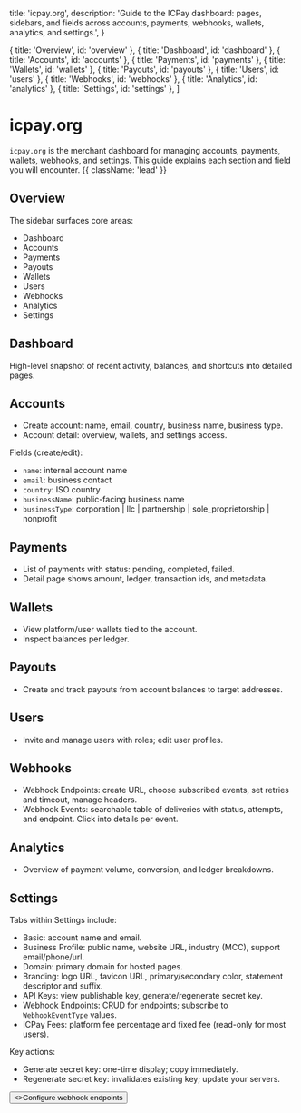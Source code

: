   title: 'icpay.org',
  description:
    'Guide to the ICPay dashboard: pages, sidebars, and fields across accounts, payments, webhooks, wallets, analytics, and settings.',
}

  { title: 'Overview', id: 'overview' },
  { title: 'Dashboard', id: 'dashboard' },
  { title: 'Accounts', id: 'accounts' },
  { title: 'Payments', id: 'payments' },
  { title: 'Wallets', id: 'wallets' },
  { title: 'Payouts', id: 'payouts' },
  { title: 'Users', id: 'users' },
  { title: 'Webhooks', id: 'webhooks' },
  { title: 'Analytics', id: 'analytics' },
  { title: 'Settings', id: 'settings' },
]

# icpay.org

`icpay.org` is the merchant dashboard for managing accounts, payments, wallets, webhooks, and settings. This guide explains each section and field you will encounter. {{ className: 'lead' }}

## Overview

The sidebar surfaces core areas:

- Dashboard
- Accounts
- Payments
- Payouts
- Wallets
- Users
- Webhooks
- Analytics
- Settings

## Dashboard

High-level snapshot of recent activity, balances, and shortcuts into detailed pages.

## Accounts

- Create account: name, email, country, business name, business type.
- Account detail: overview, wallets, and settings access.

Fields (create/edit):

- `name`: internal account name
- `email`: business contact
- `country`: ISO country
- `businessName`: public-facing business name
- `businessType`: corporation | llc | partnership | sole_proprietorship | nonprofit

## Payments

- List of payments with status: pending, completed, failed.
- Detail page shows amount, ledger, transaction ids, and metadata.

## Wallets

- View platform/user wallets tied to the account.
- Inspect balances per ledger.

## Payouts

- Create and track payouts from account balances to target addresses.

## Users

- Invite and manage users with roles; edit user profiles.

## Webhooks

- Webhook Endpoints: create URL, choose subscribed events, set retries and timeout, manage headers.
- Webhook Events: searchable table of deliveries with status, attempts, and endpoint. Click into details per event.

## Analytics

- Overview of payment volume, conversion, and ledger breakdowns.

## Settings

Tabs within Settings include:

- Basic: account name and email.
- Business Profile: public name, website URL, industry (MCC), support email/phone/url.
- Domain: primary domain for hosted pages.
- Branding: logo URL, favicon URL, primary/secondary color, statement descriptor and suffix.
- API Keys: view publishable key, generate/regenerate secret key.
- Webhook Endpoints: CRUD for endpoints; subscribe to `WebhookEventType` values.
- ICPay Fees: platform fee percentage and fixed fee (read-only for most users).

Key actions:

- Generate secret key: one-time display; copy immediately.
- Regenerate secret key: invalidates existing key; update your servers.

<div className="not-prose">
  <Button href="/webhooks" variant="text" arrow="right">
    <>Configure webhook endpoints</>
  </Button>
</div>


